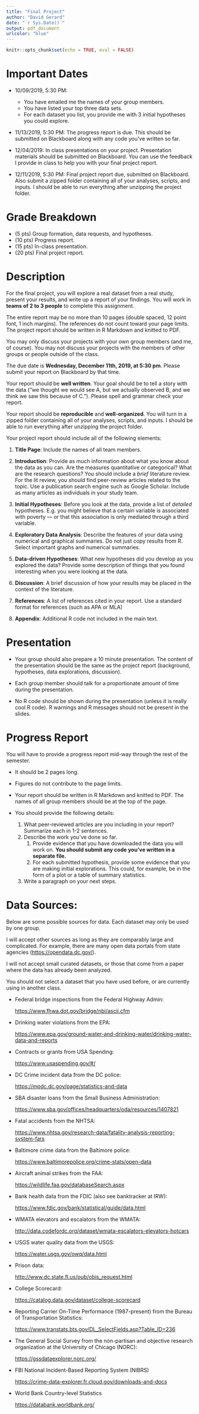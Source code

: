 ```yaml
---
title: "Final Project"
author: "David Gerard"
date: "`r Sys.Date()`"
output: pdf_document
urlcolor: "blue"
---
```


```r
knitr::opts_chunk$set(echo = TRUE, eval = FALSE)
```

# Important Dates

- 10/09/2019, 5:30 PM:
    - You have emailed me the names of your group members.
    - You have listed your top three data sets.
    - For each dataset you list, you provide me with 3 initial hypotheses you could explore.

- 11/13/2019, 5:30 PM: The progress report is due. This should be submitted on Blackboard along with any code you've written so far.

- 12/04/2019: In class presentations on your project. Presentation materials should be submitted on Blackboard. You can use the feedback I provide in class to help you with your final project report.

- 12/11/2019, 5:30 PM: Final project report due, submitted on Blackboard. Also submit a zipped folder containing all of your analyses, scripts, and inputs. I should be able to run everything after unzipping the project folder.


# Grade Breakdown

- (5 pts) Group formation, data requests, and hypotheses.
- (10 pts) Progress report.
- (15 pts) In-class presentation.
- (20 pts) Final project report.

# Description

For the final project, you will explore a real dataset from a real study, present your results, and write up a report of your findings. You will work in **teams of 2 to 3 people** to complete this assignment.

The entire report may be no more than 10 pages (double spaced, 12 point font, 1 inch margins). The references do not count toward your page limits. The project report should be written in R Markdown and knitted to PDF.

You may only discuss your projects with your own group members (and me, of course). You may not discuss your projects with the members of other groups or people outside of the class.

The due date is **Wednesday, December 11th, 2019, at 5:30 pm**. Please submit your report on Blackboard by that time.

Your report should be **well written**. Your goal should be to tell a story with the data ("we thought we would see A, but we actually observed B, and we think we saw this because of C."). Please spell and grammar check your report.

Your report should be **reproducible** and **well-organized**. You will turn in a zipped folder containing all of your analyses, scripts, and inputs. I should be able to run everything after unzipping the project folder.

Your project report should include all of the following elements:

1. **Title Page**: Include the names of all team members.

2. **Introduction**: Provide as much information about what you know about the data as you can.  Are the measures quantitative or categorical? What are the research questions? You should include a *brief* literature review. For the lit review, you should find peer-review articles related to the topic. Use a publication search engine such as Google Scholar. Include as many articles as individuals in your study team. 

3. **Initial Hypotheses**: Before you look at the data, provide a list of *detailed* hypotheses. E.g. you might believe that a certain variable is associated with poverty --- or that this association is only mediated through a third variable.

4. **Exploratory Data Analysis**: Describe the features of your data using numerical and graphical summaries. Do not just copy results from R. Select important graphs and numerical summaries.

5. **Data-driven Hypotheses**: What new hypotheses did you develop as you explored the data? Provide some description of things that you found interesting when you were looking at the data.

6. **Discussion**: A brief discussion of how your results may be placed in the context of the literature.

7. **References**: A list of references cited in your report. Use a standard format for references (such as APA or MLA)

8. **Appendix**: Additional R code not included in the main text.

# Presentation

- Your group should also prepare a 10 minute presentation. The content of the presentation should be the same as the project report (background, hypotheses, data explorations, discussion).

- Each group member should talk for a proportionate amount of time during the presentation.

- No R code should be shown during the presentation (unless it is really cool R code). R warnings and R messages should not be present in the slides.

# Progress Report

You will have to provide a progress report mid-way through the rest of the semester.

- It should be 2 pages long.

- Figures do not contribute to the page limits.

- Your report should be written in R Markdown and knitted to PDF. The names of all group members should be at the top of the page.

- You should provide the following details:
  1. What peer-reviewed articles are you including in your report? Summarize each in 1-2 sentences.
  2. Describe the work you've done so far. 
      1. Provide evidence that you have downloaded the data you will work on. **You should submit any code you've written in a separate file.**
      2. For each submitted hypothesis, provide some evidence that you are making initial explorations. This could, for example, be in the form of a plot or a table of summary statistics.
  3. Write a paragraph on your next steps.

# Data Sources:

Below are some possible sources for data. Each dataset may only be used by one group.

I will accept other sources as long
as they are comparably large and complicated. For example, there are many 
open data portals from state agencies (<https://opendata.dc.gov/>).

I will not accept small curated datasets, or those that come from a paper where the data has already been analyzed.

You should not select a dataset that you have used before, or are currently using in another class.

- Federal bridge inspections from the Federal Highway Admin: 

    <https://www.fhwa.dot.gov/bridge/nbi/ascii.cfm>
    
- Drinking water violations from the EPA: 

    <https://www.epa.gov/ground-water-and-drinking-water/drinking-water-data-and-reports>

- Contracts or grants from USA Spending: 

    <https://www.usaspending.gov/#/>

- DC Crime incident data from the DC police: 

    <https://mpdc.dc.gov/page/statistics-and-data>

- SBA disaster loans from the Small Business Administration: 

    <https://www.sba.gov/offices/headquarters/oda/resources/1407821>

- Fatal accidents from the NHTSA: 

    <https://www.nhtsa.gov/research-data/fatality-analysis-reporting-system-fars>

- Baltimore crime data from the Baltimore police: 

    <https://www.baltimorepolice.org/crime-stats/open-data>

- Aircraft animal strikes from the FAA: 

    <https://wildlife.faa.gov/databaseSearch.aspx>

- Bank health data from the FDIC (also see banktracker at IRW): 

    <https://www.fdic.gov/bank/statistical/guide/data.html>

- WMATA elevators and escalators from the WMATA: 

    <http://data.codefordc.org/dataset/wmata-escalators-elevators-hotcars>

- USGS water quality data from the USGS: 

    <https://water.usgs.gov/owq/data.html>

- Prison data: 

    <http://www.dc.state.fl.us/pub/obis_request.html>
    
- College Scorecard: 

    <https://catalog.data.gov/dataset/college-scorecard>
    
- Reporting Carrier On-Time Performance (1987-present) from the Bureau of 
  Transportation Statistics:

    <https://www.transtats.bts.gov/DL_SelectFields.asp?Table_ID=236>
    
- The General Social Survey from the non-partisan and objective research organization at the University of Chicago (NORC):

    <https://gssdataexplorer.norc.org/>
    
- FBI National Incident-Based Reporting System (NIBRS) 

    <https://crime-data-explorer.fr.cloud.gov/downloads-and-docs>
    
- World Bank Country-level Statistics

    <https://databank.worldbank.org/>



